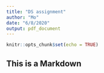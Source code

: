 ```yaml
---
title: "DS assignment"
author: "Mo"
date: "6/8/2020"
output: pdf_document
---
```


```r
knitr::opts_chunk$set(echo = TRUE)
```

## This is a Markdown

